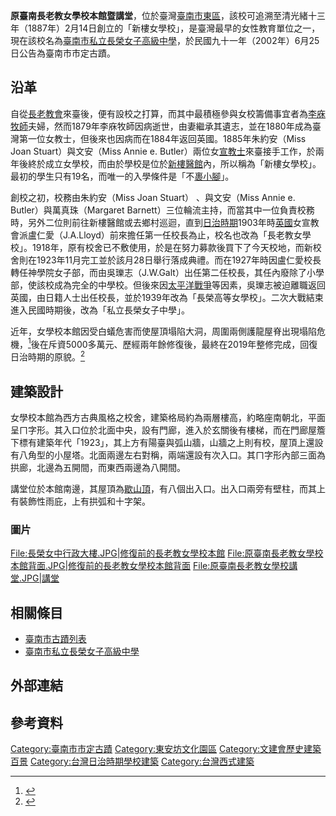 {{tw monument
|name=原臺南長老教女學校本館暨講堂
|formername=長榮女中紅樓
|image=2022年的原臺南長老教女學校本館.jpg
|imagename=2022年的原台南長老教女學校本館
{{Infobox mapframe|tyep=shape|zoom=15|frame-width=280}}
|othername=
|formalname=
|level=直轄市定古蹟
|class=日治建築
|time=本館：日本大正十二年（1923年）<BR>講堂：昭和八年（1933年）
|location={{TWN}}臺南市東區長榮路二段135號
|open=
|cost=
|coordinates ={{coord|22.991889|N|120.219505|E|type:landmark|display=it}}
|website=[http://www.ckgsh.tn.edu.tw/bin/home.php www.ckgsh.tn.edu.tw]
|reg_url=https://nchdb.boch.gov.tw/assets/overview/monument/20020625000004
}}
'''原臺南長老教女學校本館暨講堂'''，位於臺灣[[臺南市|臺南市]][[東區_(台南市)|東區]]，該校可追溯至清光緒十三年（1887年）2月14日{{r|女}}創立的「新樓女學校」，是臺灣最早的女性教育單位之一，現在該校名為[[臺南市私立長榮女子高級中學|臺南市私立長榮女子高級中學]]{{r|傅}}，於民國九十一年（2002年）6月25日公告為臺南市市定古蹟{{r|文}}。

== 沿革 ==
{{main|臺南市私立長榮女子高級中學#校史}}
自從[[長老教會|長老教會]]來臺後，便有設校之打算，而其中最積極參與女校籌備事宜者為[[李庥|李庥]][[牧師|牧師]]夫婦，然而1879年李庥牧師因病逝世，由妻繼承其遺志，並在1880年成為臺灣第一位女教士，但後來也因病而在1884年返回英國{{r|王}}{{r|遠}}{{r|女}}。1885年朱約安（Miss Joan Stuart）與文安（Miss Annie e. Butler）兩位女[[宣教士|宣教士]]來臺接手工作，於兩年後終於成立女學校，而由於學校是位於[[新樓醫館|新樓醫館]]內，所以稱為「新樓女學校」{{r|王}}。最初的學生只有19名，而唯一的入學條件是「不[[纏足|裹小腳]]」{{r|遠}}。

創校之初，校務由朱約安（Miss Joan Stuart） 、與文安（Miss Annie e. Butler）與萬真珠（Margaret Barnett）三位輪流主持，而當其中一位負責校務時，另外二位則前往新樓醫館或去鄉村巡迴，直到[[臺灣日治時期|日治時期]]1903年時[[英國|英國]]女宣教會派盧仁愛（J.A.Lloyd）前來擔任第一任校長為止{{r|王}}，校名也改為「長老教女學校」{{r|傅}}。1918年，原有校舍已不敷使用，於是在努力募款後買下了今天校地，而新校舍則在1923年11月完工並於該月28日舉行落成典禮{{r|王}}。而在1927年時因盧仁愛校長轉任神學院女子部，而由吳瓅志（J.W.Galt）出任第二任校長，其任內廢除了小學部，使該校成為完全的中學校{{r|王}}。但後來因[[太平洋戰爭|太平洋戰爭]]等因素，吳瓅志被迫離職返回英國，由日籍人士出任校長，並於1939年改為「長榮高等女學校」{{r|王}}。二次大戰結束進入民國時期後，改為「私立長榮女子中學」{{r|王}}。

近年，女學校本館因受白蟻危害而使屋頂塌陷大洞，周圍兩側護龍屋脊出現塌陷危機，<ref>{{cite news|author1=蔡文居|url=https://news.ltn.com.tw/news/local/paper/620636|title=紅樓遭蟻害 台南長榮女中屋頂 塌個大洞|accessdate=2021-12-26|work=自由時報|date=2012-10-06|archive-date=2021-08-18|archive-url=https://web.archive.org/web/20210818171956/https://news.ltn.com.tw/news/local/paper/620636|dead-url=no}}</ref>後在斥資5000多萬元、歷經兩年餘修復後，最終在2019年整修完成，回復日治時期的原貌。<ref>{{cite news|author1=蔡文居|url=https://news.ltn.com.tw/news/life/breakingnews/2828586|title=長榮女中紅樓完成修復 八角形通氣塔華麗重現|accessdate=2021-08-18|work=自由時報|date=2019-06-20|archive-date=2019-06-21|archive-url=https://web.archive.org/web/20190621154426/https://news.ltn.com.tw/news/life/breakingnews/2828586|dead-url=no}}</ref>

== 建築設計 ==
女學校本館為西方古典風格之校舍，建築格局約為兩層樓高，約略座南朝北，平面呈ㄇ字形{{r|傅}}。其入口位於北面中央，設有門廊，進入於玄關後有樓梯，而在門廊屋簷下標有建築年代「1923」，其上方有陽臺與弧山牆，山牆之上則有校，屋頂上還設有八角型的小屋塔{{r|傅}}。北面兩邊左右對稱，兩端還設有次入口{{r|王}}。其ㄇ字形內部三面為拱廊，北邊為五開間，而東西兩邊為八開間{{r|傅}}。

講堂位於本館南邊，其屋頂為[[歇山頂|歇山頂]]，有八個出入口{{r|王}}。出入口兩旁有壁柱，而其上有裝飾性雨庇，上有拱弧和十字架{{r|王}}。
=== 圖片 ===
<gallery mode="packed" heights="180">
File:長榮女中行政大樓.JPG|修復前的長老教女學校本館
File:原臺南長老教女學校本館背面.JPG|修復前的長老教女學校本館背面
File:原臺南長老教女學校講堂.JPG|講堂
</gallery>
== 相關條目 ==
*[[臺南市古蹟列表|臺南市古蹟列表]]
*[[臺南市私立長榮女子高級中學|臺南市私立長榮女子高級中學]]

== 外部連結 ==

== 參考資料 ==
{{reflist|refs=
<ref name="王">{{cite book|author=王浩一 |title=黑瓦與老樹 |publisher=心靈工坊文化 |location=台北市 |isbn=978-986-80248-3-0 |pages=252－256頁|date=2010年8月}}</ref>
<ref name="傅">{{cite book|author=傅朝卿 |title=台南市古蹟與歷史建築總覽 |publisher=台灣建築與文化資產出版社 |location=台南市 |isbn=957-30880-4-5 |pages=200、201頁|date=2001年11月}}</ref>
<ref name="遠">{{cite book|author=遠流台灣館 |title=台南歷史深度旅遊 |date=2003-02-01 |publisher=遠流出版社 |location=台北市 |isbn=957-30880-4-5 |pages=218、219頁}}</ref>
<ref name="文">[https://nchdb.boch.gov.tw/assets/advanceSearch/monument/20020625000004 原臺南長老教女學校本館暨講堂] {{Wayback|url=https://nchdb.boch.gov.tw/assets/advanceSearch/monument/20020625000004 |date=20200717083928 }}.文化部文化資產局</ref>
<ref name="女">{{Cite web |url=http://www.ckgsh.tn.edu.tw/%E9%95%B7%E5%A5%B3%E7%B0%A1%E5%8F%B2/%E9%95%B7%E5%A5%B3%E7%B0%A1%E5%8F%B2.htm |title=長榮女中校史 |accessdate=2010-08-22 |archive-date=2016-03-04 |archive-url=https://web.archive.org/web/20160304194807/http://www.ckgsh.tn.edu.tw/%E9%95%B7%E5%A5%B3%E7%B0%A1%E5%8F%B2/%E9%95%B7%E5%A5%B3%E7%B0%A1%E5%8F%B2.htm |dead-url=yes }}</ref>
}}
{{臺南市古蹟}}
{{台灣直轄市定古蹟}}
{{臺灣歷史建築百景}}
[[Category:臺南市市定古蹟|Category:臺南市市定古蹟]]
[[Category:東安坊文化園區|Category:東安坊文化園區]]
[[Category:文建會歷史建築百景|Category:文建會歷史建築百景]]
[[Category:台灣日治時期學校建築|Category:台灣日治時期學校建築]]
[[Category:台灣西式建築|Category:台灣西式建築]]